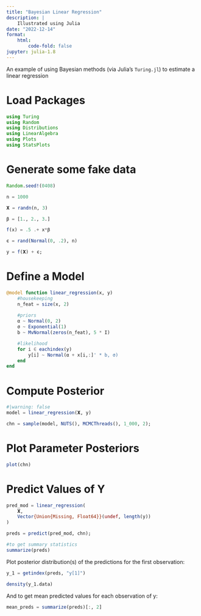```yaml
---
title: "Bayesian Linear Regression"
description: |
    Illustrated using Julia
date: "2022-12-14"
format:
    html:
        code-fold: false
jupyter: julia-1.8
---
```


An example of using Bayesian methods (via Julia's `Turing.jl`) to estimate a linear regression

# Load Packages

```julia
using Turing
using Random
using Distributions
using LinearAlgebra
using Plots
using StatsPlots

```

# Generate some fake data

```julia
Random.seed!(0408)

n = 1000

𝐗 = randn(n, 3)

β = [1., 2., 3.]

f(x) = .5 .+ x*β

ϵ = rand(Normal(0, .2), n)

y = f(𝐗) + ϵ;

```

# Define a Model

```julia
@model function linear_regression(x, y)
    #housekeeping
    n_feat = size(x, 2)
    
    #priors
    α ~ Normal(0, 2)
    σ ~ Exponential(1)
    b ~ MvNormal(zeros(n_feat), 5 * I)

    #likelihood
    for i ∈ eachindex(y)
        y[i] ~ Normal(α + x[i,:]' * b, σ)
    end
end


```

# Compute Posterior

```julia
#|warning: false
model = linear_regression(𝐗, y)

chn = sample(model, NUTS(), MCMCThreads(), 1_000, 2);

```

# Plot Parameter Posteriors

```julia
plot(chn)
```

# Predict Values of Y

```julia
pred_mod = linear_regression(
    𝐗, 
    Vector{Union{Missing, Float64}}(undef, length(y))
)

preds = predict(pred_mod, chn);

#to get summary statistics
summarize(preds)

```

Plot posterior distribution(s) of the predictions for the first observation:

```julia
y_1 = getindex(preds, "y[1]")

density(y_1.data)
```

And to get mean predicted values for each observation of y:

```julia
mean_preds = summarize(preds)[:, 2]
```